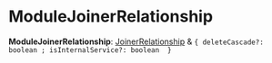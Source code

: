 
# ModuleJoinerRelationship

 **ModuleJoinerRelationship**: [JoinerRelationship](../../internal-1/types/js_client.internal.internal-1.JoinerRelationship.mdx) & ``{ deleteCascade?: boolean ; isInternalService?: boolean  }``
